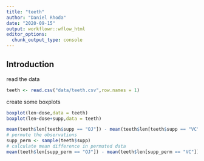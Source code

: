 ```yaml
---
title: "teeth"
author: "Daniel Rhoda"
date: "2020-09-15"
output: workflowr::wflow_html
editor_options:
  chunk_output_type: console
---
```


## Introduction

read the data
```r
teeth <- read.csv("data/teeth.csv",row.names = 1)
```

create some boxplots
```r
boxplot(len~dose,data = teeth)
boxplot(len~dose+supp,data = teeth)
```

```r
mean(teeth$len[teeth$supp == "OJ"]) - mean(teeth$len[teeth$supp == "VC"])
# permute the observations
supp_perm <- sample(teeth$supp)
# calculate mean difference in permuted data
mean(teeth$len[supp_perm == "OJ"]) - mean(teeth$len[supp_perm == "VC"])
```

